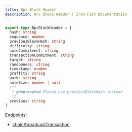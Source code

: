 ```yaml
---
title: Rpc Block Header
description: RPC Block Header | Iron Fish Documentation
---
```

```typescript
export type RpcBlockHeader = {
  hash: string
  sequence: number
  previousBlockHash: string
  difficulty: string
  noteCommitment: string
  transactionCommitment: string
  target: string
  randomness: string
  timestamp: number
  graffiti: string
  work: string
  noteSize: number | null
  /**
   * @deprecated Please use previousBlockHash instead
   */
  previous: string
}
```

Endpoints: 
- [chain/broadcastTransaction](/developers/documentation/rpc/chain/broadcast_transaction)